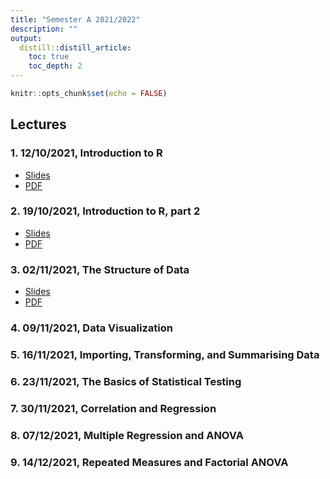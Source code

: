 ```yaml
---
title: "Semester A 2021/2022"
description: ""
output: 
  distill::distill_article:
    toc: true
    toc_depth: 2
---
```


```r
knitr::opts_chunk$set(echo = FALSE)
```

## Lectures

### 1. 12/10/2021, Introduction to R

- [Slides](slides/Week-1-intro-to-R.html)
- [PDF](slides/Week-1-intro-to-R.pdf)

### 2. 19/10/2021, Introduction to R, part 2

- [Slides](slides/Week-2-Basic_R.html)
- [PDF](slides/Week-2-Basic_R.pdf)

### 3. 02/11/2021, The Structure of Data
- [Slides](slides/Week-4-More-on-Data.html)
- [PDF](slides/Week-4-More-on-Data.pdf)

### 4. 09/11/2021, Data Visualization

### 5. 16/11/2021, Importing, Transforming, and Summarising Data

### 6. 23/11/2021, The Basics of Statistical Testing

### 7. 30/11/2021, Correlation and Regression

### 8. 07/12/2021, Multiple Regression and ANOVA

### 9. 14/12/2021, Repeated Measures and Factorial ANOVA

